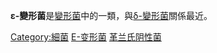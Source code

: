 {{Lowercase}}
{{Automatic taxobox
| color = lightgrey
| name = ε-變形菌綱
| image = EMpylori.jpg
| image_width = 250px
| image_caption = [[幽門螺旋桿菌|幽門螺旋桿菌]]
| taxon = Epsilonproteobacteria 
| subdivision_ranks = [[目_(生物)|目]]
| subdivision =
*[[彎曲菌目|彎曲菌目]] Campylobacterales
詳見'''[[細菌分類表#ε-變形菌綱(Epsilonproteobacteria)|細菌分類表]]'''
}}

'''ε-變形菌'''是[[變形菌|變形菌]]中的一類，與[[δ-變形菌|δ-變形菌]]關係最近。

{{细菌分类}}
{{Taxonbar|from=Q136797}}

[[Category:細菌|Category:細菌]]
[[Category:Ε-变形菌|]]
[[Category:革兰氏阴性菌|]]